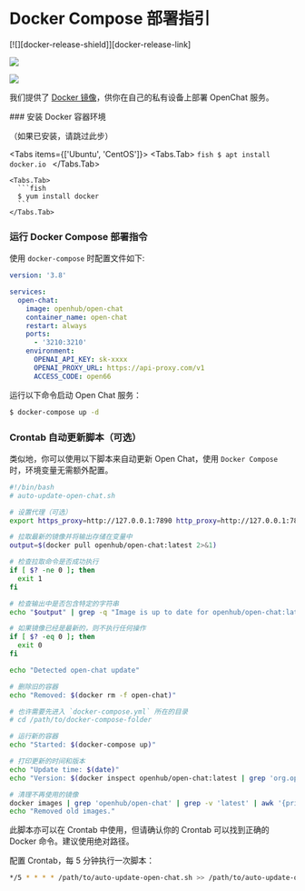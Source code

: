 # Docker Compose 部署指引

<div style={{display:"flex", gap: 4}}>
  [![][docker-release-shield]][docker-release-link]

[![][docker-size-shield]][docker-size-link]

[![][docker-pulls-shield]][docker-pulls-link]

</div>

我们提供了 [Docker 镜像][docker-release-link]，供你在自己的私有设备上部署 OpenChat 服务。

<Steps>
  ### 安装 Docker 容器环境

（如果已安装，请跳过此步）

  <Tabs items={['Ubuntu', 'CentOS']}>
    <Tabs.Tab>
      ```fish
      $ apt install docker.io
      ```
    </Tabs.Tab>

    <Tabs.Tab>
      ```fish
      $ yum install docker
      ```
    </Tabs.Tab>

  </Tabs>

### 运行 Docker Compose 部署指令

使用 `docker-compose` 时配置文件如下:

```yml
version: '3.8'

services:
  open-chat:
    image: openhub/open-chat
    container_name: open-chat
    restart: always
    ports:
      - '3210:3210'
    environment:
      OPENAI_API_KEY: sk-xxxx
      OPENAI_PROXY_URL: https://api-proxy.com/v1
      ACCESS_CODE: open66
```

运行以下命令启动 Open Chat 服务：

```bash
$ docker-compose up -d
```

### Crontab 自动更新脚本（可选）

类似地，你可以使用以下脚本来自动更新 Open Chat，使用 `Docker Compose` 时，环境变量无需额外配置。

```bash
#!/bin/bash
# auto-update-open-chat.sh

# 设置代理（可选）
export https_proxy=http://127.0.0.1:7890 http_proxy=http://127.0.0.1:7890 all_proxy=socks5://127.0.0.1:7890

# 拉取最新的镜像并将输出存储在变量中
output=$(docker pull openhub/open-chat:latest 2>&1)

# 检查拉取命令是否成功执行
if [ $? -ne 0 ]; then
  exit 1
fi

# 检查输出中是否包含特定的字符串
echo "$output" | grep -q "Image is up to date for openhub/open-chat:latest"

# 如果镜像已经是最新的，则不执行任何操作
if [ $? -eq 0 ]; then
  exit 0
fi

echo "Detected open-chat update"

# 删除旧的容器
echo "Removed: $(docker rm -f open-chat)"

# 也许需要先进入 `docker-compose.yml` 所在的目录
# cd /path/to/docker-compose-folder

# 运行新的容器
echo "Started: $(docker-compose up)"

# 打印更新的时间和版本
echo "Update time: $(date)"
echo "Version: $(docker inspect openhub/open-chat:latest | grep 'org.opencontainers.image.version' | awk -F'"' '{print $4}')"

# 清理不再使用的镜像
docker images | grep 'openhub/open-chat' | grep -v 'latest' | awk '{print $3}' | xargs -r docker rmi > /dev/null 2>&1
echo "Removed old images."
```

此脚本亦可以在 Crontab 中使用，但请确认你的 Crontab 可以找到正确的 Docker 命令。建议使用绝对路径。

配置 Crontab，每 5 分钟执行一次脚本：

```bash
*/5 * * * * /path/to/auto-update-open-chat.sh >> /path/to/auto-update-open-chat.log 2>&1
```

</Steps>

[docker-pulls-link]: https://hub.docker.com/r/openhub/open-chat
[docker-pulls-shield]: https://img.shields.io/docker/pulls/openhub/open-chat?color=45cc11&labelColor=black&style=flat-square
[docker-release-link]: https://hub.docker.com/r/openhub/open-chat
[docker-release-shield]: https://img.shields.io/docker/v/openhub/open-chat?color=369eff&label=docker&labelColor=black&logo=docker&logoColor=white&style=flat-square
[docker-size-link]: https://hub.docker.com/r/openhub/open-chat
[docker-size-shield]: https://img.shields.io/docker/image-size/openhub/open-chat?color=369eff&labelColor=black&style=flat-square
